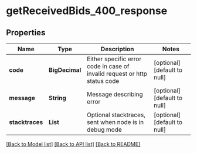 # getReceivedBids_400_response

## Properties

| Name            | Type           | Description                                                               | Notes                        |
| --------------- | -------------- | ------------------------------------------------------------------------- | ---------------------------- |
| **code**        | **BigDecimal** | Either specific error code in case of invalid request or http status code | [optional] [default to null] |
| **message**     | **String**     | Message describing error                                                  | [optional] [default to null] |
| **stacktraces** | **List**       | Optional stacktraces, sent when node is in debug mode                     | [optional] [default to null] |

[[Back to Model list]](../README.md#documentation-for-models) [[Back to API list]](../README.md#documentation-for-api-endpoints) [[Back to README]](../README.md)
